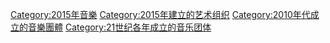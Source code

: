 {{Commons cat|Musical groups established in 2015}}
{{Cat topic in year|topic=成立的音樂團體|year=2015}}

[[Category:2015年音樂|Category:2015年音樂]]
[[Category:2015年建立的艺术组织|Category:2015年建立的艺术组织]]
[[Category:2010年代成立的音樂團體|Category:2010年代成立的音樂團體]]
[[Category:21世纪各年成立的音乐团体|Category:21世纪各年成立的音乐团体]]